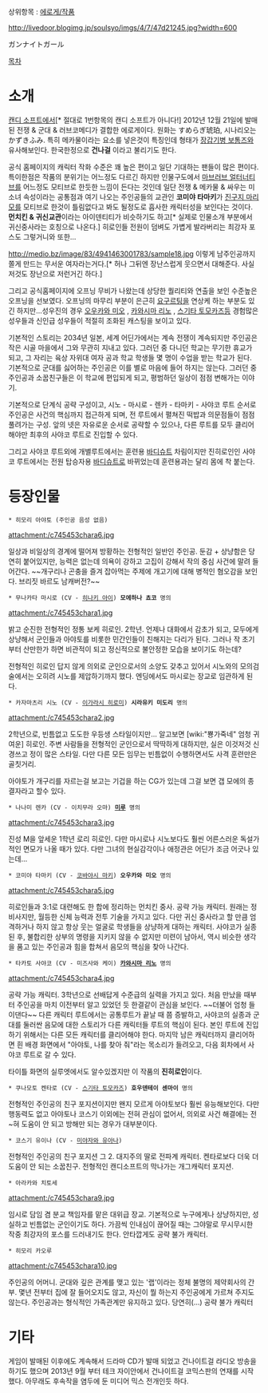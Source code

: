 상위항목 : [[에로게/작품]]

http://livedoor.blogimg.jp/soulsyo/imgs/4/7/47d21245.jpg?width=600

ガンナイトガール


[[목차]]

= 소개 =
[[캔디 소프트]]에서[* 절대로 1번항목의 캔디 소프트가 아니다!] 2012년 12월 21일에 발매된 전쟁 & 군대 & 러브코메디가 결합한 에로게이다. 원화는 すめらぎ琥珀, 시나리오는 かずきふみ. 특히 메카물이라는 요소를 넣은것이 특징인데 형태가 [[장갑기병 보톰즈]]와 유사해보인다. 한국한정으로 '''건나걸''' 이라고 불리기도 한다.

공식 홈페이지의 캐릭터 작화 수준은 꽤 높은 편이고 일단 기대하는 팬들이 많은 편이다. 특이한점은 작품의 분위기는 어느정도 다르긴 하지만 인물구도에서 [[마브러브 얼터너티브]]를 어느정도 모티브로 한듯한 느낌이 든다는 것인데 일단 전쟁 & 메카물 & 싸우는 미소녀 속성이라는 공통점과 여기 나오는 주인공들의 교관인 '''코미야 타마키'''가 [[진구지 마리모]]를 모티브로 한것이 틀림없다고 봐도 될정도로 흡사한 캐릭터성을 보인다는 것이다. '''먼치킨 & 귀신교관'''이라는 아이덴티티가 비슷하기도 하고[* 실제로 인물소개 부분에서 귀신중사라는 호칭으로 나온다.] 히로인들 전원이 덤벼도 가볍게 발라버리는 최강자 포스도 그렇거니와 또한...

http://medio.bz/image/83/4941463001783/sample18.jpg
이렇게 남주인공까지 쫄게 만드는 무서운 여자라는거다.[* 허나 그뒤엔 장난스럽게 웃으면서 대해준다. 사실 저것도 장난으로 저런거긴 하다.]

그리고 공식홈페이지에 오프닝 무비가 나왔는데 상당한 퀄리티와 연출을 보인 수준높은 오프닝을 선보였다. 오프닝의 마무리 부분이 은근히 [[요구르팅]]을 연상케 하는 부분도 있긴 하지만...성우진의 경우 [[오우카와 미오]] , [[카와시마 리노]] , [[스기타 토모카즈]]등 경험많은 성우들과 신인급 성우들이 적절히 조화된 캐스팅을 보이고 있다. 

기본적인 스토리는 2034년 일본, 세계 어딘가에서는 계속 전쟁이 계속되지만 주인공은 작은 시골 마을에서 그와 무관히 지내고 있다. 그러던 중 다니던 학교는 무기한 휴교가 되고, 그 자리는 육상 자위대 여자 공과 학교 학생들 몇 명이 수업을 받는 학교가 된다. 기본적으로 군대를 싫어하는 주인공은 이를 별로 마음에 들어 하지는 않는다. 그러던 중 주인공과 소꿉친구들은 이 학교에 편입되게 되고, 평범하던 일상이 점점 변해가는 이야기.

기본적으로 단계식 공략 구성이고, 시노 - 마시로 - 렌카 - 타마키 - 사야코 루트 순서로 주인공은 사건의 핵심까지 접근하게 되며, 전 루트에서 펼쳐진 떡밥과 의문점들이 점점 풀려가는 구성. 앞의 넷은 자유로운 순서로 공략할 수 있으나, 다른 루트를 모두 클리어해야만 최후의 사야코 루트로 진입할 수 있다.

그리고 사야코 루트외에 개별루트에서는 훈련용 [[바디슈트]] 차림이지만 진히로인인 사야코 루트에서는 전원 탑승자용 [[바디슈트]]로 바뀌었는데 훈련용과는 달리 몸에 착 붙는다. 


= 등장인물 = 

 * 히모리 아야토 (주인공 음성 없음)
attachment:/c745453chara6.jpg

일상과 비일상의 경계에 떨어져 방황하는 전형적인 일반인 주인공.
둔감 + 상냥함은 당연히 붙어있지만, 능력은 없는데 의욕이 강하고 고집이 강해서 작의 중심 사건에 말려 들어간다.
~~개구리나 곤충을 즐겨 잡아먹는 주제에 개고기에 대해 병적인 혐오감을 보인다. 브리짓 바르도 남캐버전?~~

 
 * 무나카타 마시로 (CV - [[히나키 아이]]) '''모에하나 쵸코''' 명의 
attachment:/c745453chara1.jpg

밝고 순진한 전형적인 정통 보케 히로인. 2학년. 언제나 대화에서 감초가 되고, 모두에게 상냥해서 군인들과 아야토를 비롯한 민간인들이 친해지는 다리가 된다.
그러나 작 초기부터 산만한가 하면 비관적이 되고 정신적으로 불안정한 모습을 보이기도 하는데?

전형적인 히로인 답지 않게 의외로 군인으로서의 소양도 갖추고 있어서 시노와의 모의검술에서는 오히려 시노를 제압하기까지 했다. 엔딩에서도 마시로는 장교로 임관하게 된다.


 * 카자마츠리 시노 (CV - [[이가라시 히로미]]) '''시라유키 미도리''' 명의
attachment:/c745453chara2.jpg

2학년으로, 빈틈없고 도도한 우등생 스타일이지만... 알고보면 [wiki:"뿅가죽네" 엄청 귀여운] 히로인.
주변 사람들을 전형적인 군인으로서 딱딱하게 대하지만, 실은 이것저것 신경쓰고 정이 많은 스타일. 다만 다른 모든 임무는 빈틈없이 수행하면서도 사격 훈련만은 골칫거리. 

아야토가 개구리를 자르는걸 보고는 기겁을 하는 CG가 있는데 그걸 보면 갭 모에의 종결자라고 할수 있다.


 * 나나미 렌카 (CV - 이치무라 오마) '''[[미루]]''' 명의
attachment:/c745453chara3.jpg

진성 M을 앞세운 1학년 로리 히로인. 다만 마시로나 시노보다도 훨씬 어른스러운 독설가적인 면모가 나올 때가 있다. 다만 그녀의 현실감각이나 애정관은 어딘가 조금 어긋나 있는데...


 * 코미야 타마키 (CV - [[코바야시 마키]]) '''오우카와 미오''' 명의
attachment:/c745453chara5.jpg

히로인들과 3:1로 대련해도 한 합에 정리하는 먼치킨 중사. 공략 가능 캐릭터.
원래는 정비사지만, 월등한 신체 능력과 전투 기술을 가지고 있다. 다만 귀신 중사라고 할 만큼 엄격하거나 하지 않고 항상 웃는 얼굴로 학생들을 상냥하게 대하는 캐릭터.
사야코가 실종된 후, 불합리한 상부의 명령을 지키지 않을 수 없지만 미련이 남아서, 역시 비슷한 생각을 품고 있는 주인공과 힘을 합쳐서 음모의 핵심을 찾아 나간다.


 * 타카토 사야코 (CV - 미즈사와 케이) '''[[카와시마 리노]]''' 명의
attachment:/c745453chara4.jpg

공략 가능 캐릭터. 3학년으로 선배답게 수준급의 실력을 가지고 있다. 처음 만났을 때부터 주인공을 마치 이전부터 알고 있었던 듯 한결같이 관심을 보인다. ~~더불어 엄청 들이댄다~~ 
다른 캐릭터 루트에서는 공통루트가 끝날 때 쯤 증발하고, 사야코의 실종과 군대를 둘러싼 음모에 대한 스토리가 다른 캐릭터들 루트의 핵심이 된다.
본인 루트에 진입하기 위해서는 다른 모든 캐릭터를 클리어해야 한다. 마지막 남은 캐릭터까지 클리어하면 흰 배경 화면에서 "아야토, 나를 찾아 줘"라는 목소리가 들려오고, 다음 회차에서 사야코 루트로 갈 수 있다.

타이틀 화면의 실루엣에서도 알수있겠지만 이 작품의 '''진히로인'''이다.

 * 쿠나모토 켄타로 (CV - [[스기타 토모카즈]]) '''호우덴테이 센마이''' 명의

전형적인 주인공의 친구 포지션이지만 왠지 모르게 아야토보다 훨씬 유능해보인다. 다만 행동력도 없고 아야토나 코스기 이외에는 전혀 관심이 없어서, 의외로 사건 해결에는 전~혀 도움이 안 되고 방해만 되는 경우가 대부분이다.


 * 코스기 유이나 (CV - [[미야자와 유아나]])

전형적인 주인공의 친구 포지션 그 2. 대지주의 딸로 전파계 캐릭터. 켄타로보다 더욱 더 도움이 안 되는 소꿉친구. 전형적인 캔디소프트의 막나가는 개그캐릭터 포지션.


 * 아라카와 치토세
attachment:/c745453chara9.jpg

임시로 담임 겸 분교 책임자를 맡은 대위급 장교. 기본적으로 누구에게나 상냥하지만, 성실하고 빈틈없는 군인이기도 하다. 가끔씩 인내심이 끊어질 때는 그야말로 무시무시한 작중 최강자의 포스를 드러내기도 한다. 안타깝게도 공략 불가 캐릭터. 

 
 * 히모리 카오루
attachment:/c745453chara10.jpg 

주인공의 어머니. 군대와 깊은 관계를 맺고 있는 '랩'이라는 정체 불명의 제약회사의 간부. 몇년 전부터 집에 잘 들어오지도 않고, 자신이 뭘 하는지 주인공에게 가르쳐 주지도 않는다. 주인공과는 형식적인 가족관계만 유지하고 있다. 당연히(...) 공략 불가 캐릭터


= 기타 =

게임이 발매된 이후에도 계속해서 드라마 CD가 발매 되었고 건나이트걸 라디오 방송을 하기도 했으며 2013년 9월 부터 테크 자이안에서 건나이트걸 코믹스판의 연재를 시작했다. 아무래도 후속작을 염두에 둔 미디어 믹스 전개인듯 하다. 
